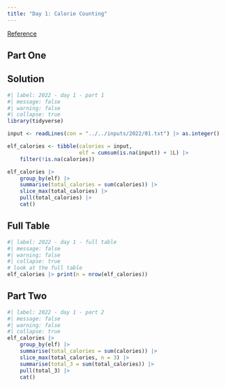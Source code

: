 ```yaml
---
title: "Day 1: Calorie Counting"
---
```


[Reference](https://adventofcode.com/2022/day/1)

## Part One

::: {.panel-tabset}

## Solution

```r
#| label: 2022 - day 1 - part 1
#| message: false
#| warning: false
#| collapse: true
library(tidyverse)

input <- readLines(con = "../../inputs/2022/01.txt") |> as.integer()

elf_calories <- tibble(calories = input,
                       elf = cumsum(is.na(input)) + 1L) |> 
    filter(!is.na(calories))

elf_calories |> 
    group_by(elf) |> 
    summarise(total_calories = sum(calories)) |> 
    slice_max(total_calories) |> 
    pull(total_calories) |> 
    cat()
```

## Full Table

```r
#| label: 2022 - day 1 - full table
#| message: false
#| warning: false
#| collapse: true
# look at the full table
elf_calories |> print(n = nrow(elf_calories))
```

:::

## Part Two

```r
#| label: 2022 - day 1 - part 2
#| message: false
#| warning: false
#| collapse: true
elf_calories |>
    group_by(elf) |> 
    summarise(total_calories = sum(calories)) |> 
    slice_max(total_calories, n = 3) |> 
    summarise(total_3 = sum(total_calories)) |> 
    pull(total_3) |> 
    cat()
```
